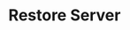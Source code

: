 ---
title: "Restore Server"
description: "A step-by-step guide about restoring your server."
icon: "rotate-left"
---